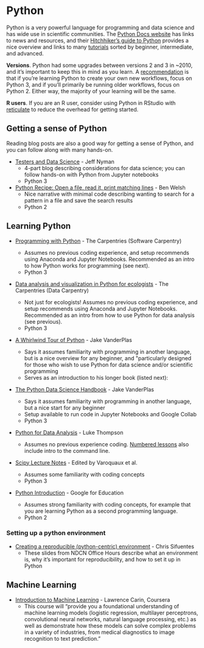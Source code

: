 # Python {#python}

Python is a very powerful language for programming and data science and has wide use in scientific communities. The [Python Docs website](https://docs.python.org/3/) has links to news and resources, and their [Hitchhiker's guide to Python](https://docs.python-guide.org/) provides a nice overview and links to many [tutorials](https://docs.python-guide.org/intro/learning/#beginner) sorted by beginner, intermediate, and advanced.

**Versions**. Python had some upgrades between versions 2 and 3 in \~2010, and it's important to keep this in mind as you learn. A [recommendation](https://www.quora.com/As-someone-interested-in-learning-Python-should-I-start-with-2-x-or-go-straight-to-3-x/answer/Wesley-Chun?srid=hFhk&share=1) is that if you're learning Python to create your own new workflows, focus on Python 3, and if you'll primarily be running older workflows, focus on Python 2. Either way, the majority of your learning will be the same.

**R users**. If you are an R user, consider using Python in RStudio with [reticulate](https://rstudio.github.io/reticulate/) to reduce the overhead for getting started.

## Getting a sense of Python {#python-sense}

Reading blog posts are also a good way for getting a sense of Python, and you can follow along with many hands-on. 

- [Testers and Data Science](https://testerstories.com/2018/01/testers-and-data-science-part-1/) - Jeff Nyman
  - 4-part blog describing considerations for data science; you can follow hands-on with Python from Jupyter notebooks
  - Python 3
- [Python Recipe: Open a file, read it, print matching lines](https://palewi.re/posts/2008/04/05/python-recipe-open-a-file-read-through-it-print-each-line-matching-a-search-term/) - Ben Welsh
  - Nice narrative with minimal code describing wanting to search for a pattern in a file and save the search results
  - Python 2

## Learning Python {#python-learn}

-   [Programming with Python](https://swcarpentry.github.io/python-novice-inflammation/index.html) - The Carpentries (Software Carpentry)

    - Assumes no previous coding experience, and setup recommends using Anaconda and Jupyter Notebooks. Recommended as an intro to how Python works for programming (see next).
    - Python 3
- [Data analysis and visualization in Python for ecologists](https://datacarpentry.org/python-ecology-lesson/) - The Carpentries (Data Carpentry)

    - Not just for ecologists! Assumes no previous coding experience, and setup recommends using Anaconda and Jupyter Notebooks. Recommended as an intro from how to use Python for data analysis (see previous).
    - Python 3

-   [A Whirlwind Tour of Python](https://jakevdp.github.io/WhirlwindTourOfPython/) - Jake VanderPlas

    -   Says it assumes familiarity with programming in another language, but is a nice overview for any beginner, and \"particularly designed for those who wish to use Python for data science and/or scientific programming
    -   Serves as an introduction to his longer book (listed next):

-   [The Python Data Science Handbook](https://jakevdp.github.io/PythonDataScienceHandbook/) - Jake VanderPlas

    -   Says it assumes familiarity with programming in another language, but a nice start for any beginner
    -   Setup available to run code in Jupyter Notebooks and Google Collab
    -   Python 3

-   [Python for Data Analysis](https://github.com/cuttlefishh/python-for-data-analysis) - Luke Thompson
    -   Assumes no previous experience coding. [Numbered lessons](https://github.com/cuttlefishh/python-for-data-analysis#lesson-schedule) also include intro to the command line.

-   [Scipy Lecture Notes](https://scipy-lectures.org/index.html) - Edited by Varoquaux et al.
    -   Assumes some familiarity with coding concepts
    -   Python 3

-   [Python Introduction](https://developers.google.com/edu/python/introduction) - Google for Education

    -   Assumes strong familiarity with coding concepts, for example that you are learning Python as a second programming language.
    -   Python 2

### Setting up a python environment

- [Creating a reproducible (python-centric) environment](https://docs.google.com/presentation/d/1qNJrRJsiMRHRyvFzbySmmbtgDgVtG5ht95892-39CVE/edit#slide=id.p) - Chris Sifuentes
  - These slides from NDCN Office Hours describe what an environment is, why it's important for reproducibility, and how to set it up in Python


## Machine Learning

-   [Introduction to Machine Learning](https://www.coursera.org/learn/machine-learning-duke) - Lawrence Carin, Coursera
    - This course will "provide you a foundational understanding of machine learning models (logistic regression, multilayer perceptrons, convolutional neural networks, natural language processing, etc.) as well as demonstrate how these models can solve complex problems in a variety of industries, from medical diagnostics to image recognition to text prediction."
    
    
